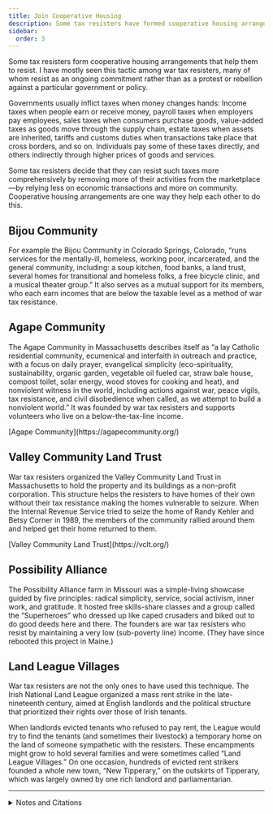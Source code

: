 ```yaml
---
title: Join Cooperative Housing
description: Some tax resisters have formed cooperative housing arrangements that help them to resist.
sidebar:
  order: 3
---
```


Some tax resisters form cooperative housing arrangements that help them to resist.
I have mostly seen this tactic among war tax resisters, many of whom resist as an ongoing commitment rather than as a protest or rebellion against a particular government or policy.

Governments usually inflict taxes when money changes hands:
Income taxes when people earn or receive money, payroll taxes when employers pay employees, sales taxes when consumers purchase goods, value-added taxes as goods move through the supply chain, estate taxes when assets are inherited, tariffs and customs duties when transactions take place that cross borders, and so on.
Individuals pay some of these taxes directly, and others indirectly through higher prices of goods and services.

Some tax resisters decide that they can resist such taxes more comprehensively by removing more of their activities from the marketplace—by relying less on economic transactions and more on community.
Cooperative housing arrangements are one way they help each other to do this.

## <Badge text="Example" size="medium" /> Bijou Community

For example the Bijou Community in Colorado Springs, Colorado, “runs services for the mentally-ill, homeless, working poor, incarcerated, and the general community, including: a soup kitchen, food banks, a land trust, several homes for transitional and homeless folks, a free bicycle clinic, and a musical theater group.”
It also serves as a mutual support for its members, who each earn incomes that are below the taxable level as a method of war tax resistance.

## <Badge text="Example" size="medium" /> Agape Community

The Agape Community in Massachusetts describes itself as “a lay Catholic residential community, ecumenical and interfaith in outreach and practice, with a focus on daily prayer, evangelical simplicity (eco-spirituality, sustainability, organic garden, vegetable oil fueled car, straw bale house, compost toilet, solar energy, wood stoves for cooking and heat), and nonviolent witness in the world, including actions against war, peace vigils, tax resistance, and civil disobedience when called, as we attempt to build a nonviolent world.”
It was founded by war tax resisters and supports volunteers who live on a below-the-tax-line income.

<Aside type="tip" title="Links">
[Agape Community](https://agapecommunity.org/)
</Aside>

## <Badge text="Example" size="medium" /> Valley Community Land Trust

War tax resisters organized the Valley Community Land Trust in Massachusetts to hold the property and its buildings as a non-profit corporation.
This structure helps the resisters to have homes of their own without their tax resistance making the homes vulnerable to seizure.
When the Internal Revenue Service tried to seize the home of Randy Kehler and Betsy Corner in 1989, the members of the community rallied around them and helped get their home returned to them.

<Aside type="tip" title="Links">
[Valley Community Land Trust](https://vclt.org/)
</Aside>

## <Badge text="Example" size="medium" /> Possibility Alliance

The Possibility Alliance farm in Missouri was a simple-living showcase guided by five principles: radical simplicity, service, social activism, inner work, and gratitude.
It hosted free skills-share classes and a group called the “Superheroes” who dressed up like caped crusaders and biked out to do good deeds here and there.
The founders are war tax resisters who resist by maintaining a very low (sub-poverty line) income.
(They have since rebooted this project in Maine.)

## <Badge text="Example" size="medium" /> Land League Villages

War tax resisters are not the only ones to have used this technique.
The Irish National Land League organized a mass rent strike in the late-nineteenth century, aimed at English landlords and the political structure that prioritized their rights over those of Irish tenants.

When landlords evicted tenants who refused to pay rent, the League would try to find the tenants (and sometimes their livestock) a temporary home on the land of someone sympathetic with the resisters.
These encampments might grow to hold several families and were sometimes called “Land League Villages.”
On one occasion, hundreds of evicted rent strikers founded a whole new town, “New Tipperary,” on the outskirts of Tipperary, which was largely owned by one rich landlord and parliamentarian.

---

<details>
<summary>Notes and Citations</summary>

* Weismann, Eric [“Non-Violence”](http://www.zcommunications.org/non-violence-by-evan-weissman) <i>ZNet</i> 3 April 2005
* [“About Us—Agape Community”](http://www.agapecommunity.org/AboutUs/tabid/56/Default.aspx)
* Gee, Rick [“The Great Anti-War Films: An Act of Conscience”](https://www.lewrockwell.com/2002/01/rick-gee/the-great-anti-war-films-an-act-of-conscience/) <i>LewRockwell.com</i> 30 January 2002
* Steyaert, Karl [“Compassionate Justice & Compassionate Communities”](https://embracingmystery.blogspot.com/2010/03/having-been-in-asia-and-europe-for-year.html) <i>Embracing Mystery</i> 5 March 2010
* “New Tipperary Town” <i>New York Times</i> 23 January 1890

</details>
